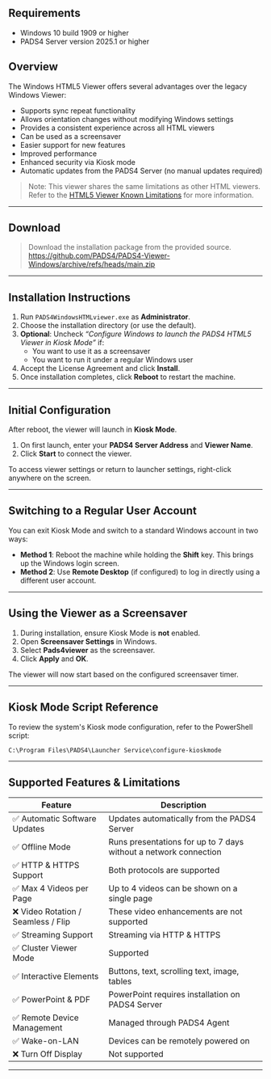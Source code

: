 ## Requirements

- Windows 10 build 1909 or higher  
- PADS4 Server version 2025.1 or higher  

## Overview

The Windows HTML5 Viewer offers several advantages over the legacy Windows Viewer:

- Supports sync repeat functionality
- Allows orientation changes without modifying Windows settings
- Provides a consistent experience across all HTML viewers
- Can be used as a screensaver
- Easier support for new features
- Improved performance
- Enhanced security via Kiosk mode
- Automatic updates from the PADS4 Server (no manual updates required)

> Note: This viewer shares the same limitations as other HTML viewers. Refer to the [HTML5 Viewer Known Limitations](https://support.pads4.com/hc/en-us/articles/207590696-Known-limitations-for-HTML5-Viewer) for more information.

---

## Download

> Download the installation package from the provided source.  
https://github.com/PADS4/PADS4-Viewer-Windows/archive/refs/heads/main.zip

---

## Installation Instructions

1. Run `PADS4WindowsHTMLviewer.exe` as **Administrator**.
2. Choose the installation directory (or use the default).
3. **Optional**: Uncheck _“Configure Windows to launch the PADS4 HTML5 Viewer in Kiosk Mode”_ if:
   - You want to use it as a screensaver
   - You want to run it under a regular Windows user
4. Accept the License Agreement and click **Install**.
5. Once installation completes, click **Reboot** to restart the machine.

---

## Initial Configuration

After reboot, the viewer will launch in **Kiosk Mode**.

1. On first launch, enter your **PADS4 Server Address** and **Viewer Name**.
2. Click **Start** to connect the viewer.

To access viewer settings or return to launcher settings, right-click anywhere on the screen.

---

## Switching to a Regular User Account

You can exit Kiosk Mode and switch to a standard Windows account in two ways:

- **Method 1**: Reboot the machine while holding the **Shift** key. This brings up the Windows login screen.
- **Method 2**: Use **Remote Desktop** (if configured) to log in directly using a different user account.

---

## Using the Viewer as a Screensaver

1. During installation, ensure Kiosk Mode is **not** enabled.
2. Open **Screensaver Settings** in Windows.
3. Select **Pads4viewer** as the screensaver.
4. Click **Apply** and **OK**.

The viewer will now start based on the configured screensaver timer.

---

## Kiosk Mode Script Reference

To review the system's Kiosk mode configuration, refer to the PowerShell script:

```plaintext
C:\Program Files\PADS4\Launcher Service\configure-kioskmode
```

---

## Supported Features & Limitations

| Feature                              | Description                                                                 |
|--------------------------------------|-----------------------------------------------------------------------------|
| ✅ Automatic Software Updates        | Updates automatically from the PADS4 Server                                 |
| ✅ Offline Mode                      | Runs presentations for up to 7 days without a network connection            |
| ✅ HTTP & HTTPS Support              | Both protocols are supported                                                |
| ✅ Max 4 Videos per Page             | Up to 4 videos can be shown on a single page                                |
| ❌ Video Rotation / Seamless / Flip | These video enhancements are not supported                                 |
| ✅ Streaming Support                 | Streaming via HTTP & HTTPS                                                  |
| ✅ Cluster Viewer Mode               | Supported                                                                   |
| ✅ Interactive Elements              | Buttons, text, scrolling text, image, tables                                |
| ✅ PowerPoint & PDF                  | PowerPoint requires installation on PADS4 Server                            |
| ✅ Remote Device Management          | Managed through PADS4 Agent                                                 |
| ✅ Wake-on-LAN                       | Devices can be remotely powered on                                          |
| ❌ Turn Off Display                  | Not supported                                                               |

---
